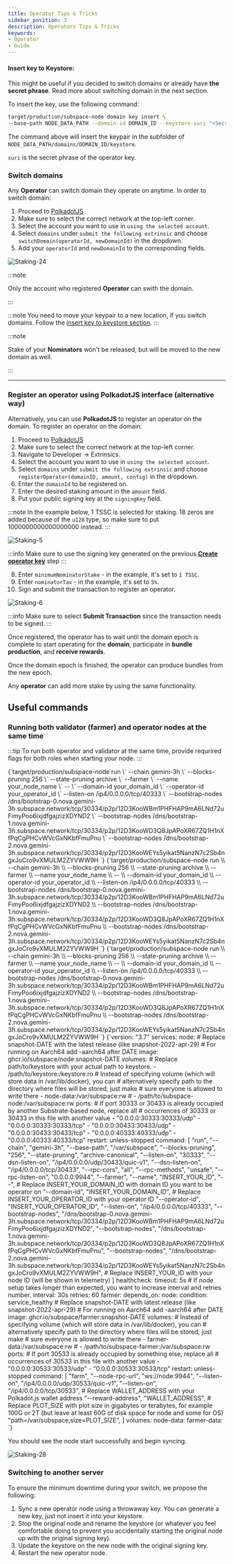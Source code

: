 ```yaml
---
title: Operator Tips & Tricks
sidebar_position: 3
description: Operators Tips & Tricks
keywords:
- Operator
- Guide
---
```




#### Insert key to Keystore:
This might be useful if you decided to switch domains or already have **the secret phrase**. Read more about switching domain in the next section.

To insert the key, use the following command:

```bash
target/production/subspace-node domain key insert \
--base-path NODE_DATA_PATH --domain-id DOMAIN_ID --keystore-suri "<Secret phrase>"
```

The command above will insert the keypair in the subfolder of `NODE_DATA_PATH/domains/DOMAIN_ID/keystore`.

`suri` is the secret phrase of the operator key.

### Switch domains

Any **Operator** can switch domain they operate on anytime. 
In order to switch domain:

1. Proceed to [PolkadotJS](https://polkadot.js.org/apps/#/explorer)
2. Make sure to select the correct network at the top-left corner. 
3. Select the account you want to use in `using the selected account`.
4. Select `domains` under `submit the following extrinsic` and choose `switchDomain(operatorId, newDomainId)` in the dropdown.
5. Add your `operatorId` and `newDomainId` to the corresponding fields. 

![Staking-24](/img/doc-imgs/operators-staking/Staking-24.png)

:::note

Only the account who registered **Operator** can swith the domain.

:::

:::note
You need to move your keypair to a new location, if you switch domains. Follow the [insert key to keystore section](#insert-key-to-keystore).
:::

:::note

Stake of your **Nominators** won't be released, but will be moved to the new domain as well. 

:::

---
### Register an operator using PolkadotJS interface (alternative way)

Alternatively, you can use **PolkadotJS** to register an operator on the domain. 
To register an operator on the domain: 
1. Proceed to [PolkadotJS](https://polkadot.js.org/apps/#/explorer)
2. Make sure to select the correct network at the top-left corner. 
3. Navigate to Developer -> Extrinsics. 
4. Select the account you want to use in `using the selected account`.
5. Select `domains` under `submit the following extrinsic` and choose `registerOperator(domainID, amount, config)` in the dropdown.
6. Enter the `domainId` to be registered on. 
7. Enter the desired staking amount in the `amount` field.
8. Put your public signing key at the `signingKey` field. 


:::note
In the example below, 1 TSSC is selected for staking. 18 zeros are added because of the `u128` type, so make sure to put 1000000000000000000 instead. 
:::


![Staking-5](/img/doc-imgs/operators-staking/Staking-5.png)

:::info
Make sure to use the signing key generated on the previous **[Create operator key](#create-operator-key)** step 
:::

8. Enter `minimumNominatorStake` - in the example, it's set to `1 TSSC`.
9. Enter `nominatorTax` - in the example, it's set to `5%`.
10. Sign and submit the transaction to register an operator.

![Staking-6](/img/doc-imgs/operators-staking/Staking-6.png)

:::info
Make sure to select **Submit Transaction** since the transaction needs to be signed.
:::

Once registered, the operator has to wait until the domain epoch is complete to start operating for the **domain**, participate in **bundle production**, and **receive rewards**.

Once the domain epoch is finished, the operator can produce bundles from the new epoch.

Any **operator** can add more stake by using the same functionality.


## Useful commands
### Running both validator (farmer) and operator nodes at the same time

:::tip
To run both operator and validator at the same time, provide requrired flags for both roles when starting your node. 
:::

<Tabs groupId="OS">

<TabItem value="windows" label="🖼️ Windows" default>

<CodeBlock>
{`target/production/subspace-node run \`
--chain gemini-3h \`
--blocks-pruning 256 \`
--state-pruning archive \`
--farmer \`
--name your_node_name \`
-- \`
--domain-id your_domain_id \`
--operator-id your_operator_id \`
--listen-on /ip4/0.0.0.0/tcp/40333 \`
--bootstrap-nodes /dns/bootstrap-0.nova.gemini-3h.subspace.network/tcp/30334/p2p/12D3KooWBm1PHFHAP9mA6LNd72uFimyPoo6ixjdfgajzizXDYND2 \`
--bootstrap-nodes /dns/bootstrap-1.nova.gemini-3h.subspace.network/tcp/30334/p2p/12D3KooWD3Q8JpAPoXR67ZQ1H1nXfPqCgPHCvWVcGxNKbfFmuPnu \`
--bootstrap-nodes /dns/bootstrap-2.nova.gemini-3h.subspace.network/tcp/30334/p2p/12D3KooWEYs5yikat5NanzN7c2Sb4ngxJoCro9vXMULM2ZYVWW9H `}
</CodeBlock>

</TabItem>


<TabItem value="macos" label="🍎 macOS">

<CodeBlock>
{`target/production/subspace-node run \\
--chain gemini-3h \\
--blocks-pruning 256 \\
--state-pruning archive \\
--farmer \\
--name your_node_name \\
-- \\
--domain-id your_domain_id \\
--operator-id your_operator_id \\
--listen-on /ip4/0.0.0.0/tcp/40333 \\
--bootstrap-nodes /dns/bootstrap-0.nova.gemini-3h.subspace.network/tcp/30334/p2p/12D3KooWBm1PHFHAP9mA6LNd72uFimyPoo6ixjdfgajzizXDYND2 \\
--bootstrap-nodes /dns/bootstrap-1.nova.gemini-3h.subspace.network/tcp/30334/p2p/12D3KooWD3Q8JpAPoXR67ZQ1H1nXfPqCgPHCvWVcGxNKbfFmuPnu \\
--bootstrap-nodes /dns/bootstrap-2.nova.gemini-3h.subspace.network/tcp/30334/p2p/12D3KooWEYs5yikat5NanzN7c2Sb4ngxJoCro9vXMULM2ZYVWW9H `}
</CodeBlock>

</TabItem>

<TabItem value="linux" label="🐧 Ubuntu">

<CodeBlock>
{`target/production/subspace-node run \\
--chain gemini-3h \\
--blocks-pruning 256 \\
--state-pruning archive \\
--farmer \\
--name your_node_name \\
-- \\
--domain-id your_domain_id \\
--operator-id your_operator_id \\
--listen-on /ip4/0.0.0.0/tcp/40333 \\
--bootstrap-nodes /dns/bootstrap-0.nova.gemini-3h.subspace.network/tcp/30334/p2p/12D3KooWBm1PHFHAP9mA6LNd72uFimyPoo6ixjdfgajzizXDYND2 \\
--bootstrap-nodes /dns/bootstrap-1.nova.gemini-3h.subspace.network/tcp/30334/p2p/12D3KooWD3Q8JpAPoXR67ZQ1H1nXfPqCgPHCvWVcGxNKbfFmuPnu \\
--bootstrap-nodes /dns/bootstrap-2.nova.gemini-3h.subspace.network/tcp/30334/p2p/12D3KooWEYs5yikat5NanzN7c2Sb4ngxJoCro9vXMULM2ZYVWW9H `}
</CodeBlock>
</TabItem>

<TabItem value="docker" label="🐋 Docker">

<CodeBlock>
{`version: "3.7"
services:
  node:
    # Replace snapshot-DATE with the latest release (like snapshot-2022-apr-29)
    # For running on Aarch64 add -aarch64 after DATE
    image: ghcr.io/subspace/node:snapshot-DATE
    volumes:
    # Replace path/to/keystore with your actual path to keystore. 
      - /path/to/keystore:/keystore:ro
# Instead of specifying volume (which will store data in /var/lib/docker), you can
# alternatively specify path to the directory where files will be stored, just make
# sure everyone is allowed to write there
      - node-data:/var/subspace:rw
#      - /path/to/subspace-node:/var/subspace:rw
    ports:
# If port 30333 or 30433 is already occupied by another Substrate-based node, replace all
# occurrences of 30333 or 30433 in this file with another value
      - "0.0.0.0:30333:30333/udp"
      - "0.0.0.0:30333:30333/tcp"
      - "0.0.0.0:30433:30433/udp"
      - "0.0.0.0:30433:30433/tcp"
      - "0.0.0.0:40333:40333/udp"
      - "0.0.0.0:40333:40333/tcp"
    restart: unless-stopped
    command: [
      "run",
      "--chain", "gemini-3h",
      "--base-path", "/var/subspace",
      "--blocks-pruning", "256",
      "--state-pruning", "archive-canonical",
      "--listen-on", "30333",
      "--dsn-listen-on", "/ip4/0.0.0.0/udp/30433/quic-v1",
      "--dsn-listen-on", "/ip4/0.0.0.0/tcp/30433",
      "--rpc-cors", "all",
      "--rpc-methods", "unsafe",
      "--rpc-listen-on", "0.0.0.0:9944",
      "--farmer",
      "--name", "INSERT_YOUR_ID",
      "--",
      # Replace INSERT_YOUR_DOMAIN_ID with domain ID you want to be operator on
      "--domain-id", "INSERT_YOUR_DOMAIN_ID",
      # Replace INSERT_YOUR_OPERATOR_ID with your operator ID
      "--operator-id", "INSERT_YOUR_OPERATOR_ID",
      "--listen-on", "/ip4/0.0.0.0/tcp/40333",
      "--bootstrap-nodes", "/dns/bootstrap-0.nova.gemini-3h.subspace.network/tcp/30334/p2p/12D3KooWBm1PHFHAP9mA6LNd72uFimyPoo6ixjdfgajzizXDYND2",
      "--bootstrap-nodes", "/dns/bootstrap-1.nova.gemini-3h.subspace.network/tcp/30334/p2p/12D3KooWD3Q8JpAPoXR67ZQ1H1nXfPqCgPHCvWVcGxNKbfFmuPnu",
      "--bootstrap-nodes", "/dns/bootstrap-2.nova.gemini-3h.subspace.network/tcp/30334/p2p/12D3KooWEYs5yikat5NanzN7c2Sb4ngxJoCro9vXMULM2ZYVWW9H",
# Replace INSERT_YOUR_ID with your node ID (will be shown in telemetry)
    ]
    healthcheck:
      timeout: 5s
# If node setup takes longer than expected, you want to increase interval and retries number.
      interval: 30s
      retries: 60
  farmer:
    depends_on:
      node:
        condition: service_healthy
    # Replace snapshot-DATE with latest release (like snapshot-2022-apr-29)
    # For running on Aarch64 add -aarch64 after DATE
    image: ghcr.io/subspace/farmer:snapshot-DATE
    volumes:
# Instead of specifying volume (which will store data in /var/lib/docker), you can
# alternatively specify path to the directory where files will be stored, just make
# sure everyone is allowed to write there
      - farmer-data:/var/subspace:rw
#      - /path/to/subspace-farmer:/var/subspace:rw
    ports:
# If port 30533 is already occupied by something else, replace all
# occurrences of 30533 in this file with another value
      - "0.0.0.0:30533:30533/udp"
      - "0.0.0.0:30533:30533/tcp"
    restart: unless-stopped
    command: [
      "farm",
      "--node-rpc-url", "ws://node:9944",
      "--listen-on", "/ip4/0.0.0.0/udp/30533/quic-v1",
      "--listen-on", "/ip4/0.0.0.0/tcp/30533",
# Replace WALLET_ADDRESS with your Polkadot.js wallet address
      "--reward-address", "WALLET_ADDRESS",
      # Replace PLOT_SIZE with plot size in gigabytes or terabytes, for example 100G or 2T (but leave at least 60G of disk space for node and some for OS)
      "path=/var/subspace,size=PLOT_SIZE",
    ]
volumes:
  node-data:
  farmer-data:
  `}
</CodeBlock>
</TabItem>
</Tabs>

You should see the node start successfully and begin syncing. 

![Staking-28](/img/doc-imgs/operators-staking/Staking-28.png)

### Switching to another server
To ensure the minimum downtime during your switch, we propose the following: 

1. Sync a new operator node using a throwaway key. You can generate a new key, just not insert it into your keystore. 
2. Stop the original node and rename the keystore (or whatever you feel comfortable doing to prevent you accidentally starting the original node up with the original signing key).
3. Update the keystore on the new node with the original signing key.
4. Restart the new operator node.